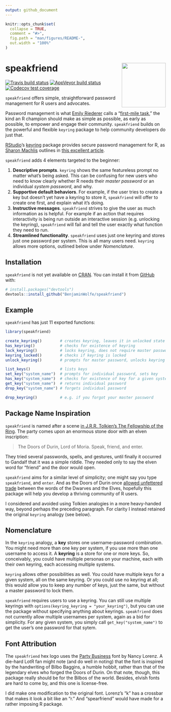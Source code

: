 ```yaml
---
output: github_document
---
```


<!-- README.md is generated from README.Rmd. Please edit that file -->

```r
knitr::opts_chunk$set(
  collapse = TRUE,
  comment = "#>",
  fig.path = "man/figures/README-",
  out.width = "100%"
)
```

# speakfriend <img src='man/figures/logo.svg' align="right" height="138.5" />

<!-- badges: start -->
[![Travis build status](https://travis-ci.org/BenjaminWolfe/speakfriend.svg?branch=master)](https://travis-ci.org/BenjaminWolfe/speakfriend)
[![AppVeyor build status](https://ci.appveyor.com/api/projects/status/github/BenjaminWolfe/speakfriend?branch=master&svg=true)](https://ci.appveyor.com/project/BenjaminWolfe/speakfriend)
[![Codecov test coverage](https://codecov.io/gh/BenjaminWolfe/speakfriend/branch/master/graph/badge.svg)](https://codecov.io/gh/BenjaminWolfe/speakfriend?branch=master)
<!-- badges: end -->

`speakfriend` offers simple, straightforward password management
for R users and advocates.

Password management is what [Emily Riederer][5] calls a "[first-mile task][6],"
the kind an R champion should make as simple as possible, as early as possible,
to empower and engage their community.
`speakfriend` builds on the powerful and flexible `keyring` package
to help community developers do just that.

[RStudio][1]'s [keyring][2] package provides secure password management for R,
as [Sharon Machlis][3] outlines in [this excellent article][4].

`speakfriend` adds 4 elements targeted to the beginner:

1. __Descriptive prompts__.
   `keyring` shows the same featureless prompt no matter what's being asked.
   This can be confusing for new users who need to know clearly
   whether R needs their _master password_ or an individual _system password_,
   and why.
1. __Supportive default behaviors__.
   For example, if the user tries to create a key
   but doesn't yet have a keyring to store it,
   `speakfriend` will offer to create one first, and explain what it's doing.
1. __Instructive messages__.
   `speakfriend` strives to give the user as much information as is helpful.
   For example if an action that requires interactivity
   is being run outside an interactive session (e.g. unlocking the keyring),
   `speakfriend` will fail and tell the user
   exactly what function they need to run.
1. __Streamlined functionality__.
   `speakfriend` uses just one keyring and stores just one password per system.
   This is all many users need.
   `keyring` allows more options, outlined below under _Nomenclature_.

## Installation

`speakfriend` is not yet available on [CRAN][7].
You can install it from [GitHub][8] with:

```r
# install.packages("devtools")
devtools::install_github("BenjaminWolfe/speakfriend")
```

## Example

`speakfriend` has just 11 exported functions:

```r
library(speakfriend)

create_keyring()        # creates keyring, leaves it in unlocked state
has_keyring()           # checks for existence of keyring
lock_keyring()          # locks keyring, does not require master password
keyring_locked()        # checks if keyring is locked
unlock_keyring()        # prompts for master password, unlocks keyring

list_keys()             # lists keys
set_key("system_name")  # prompts for individual password, sets key
has_key("system_name")  # checks for existence of key for a given system
get_key("system_name")  # returns individual password
drop_key("system_name") # forgets individual password

drop_keyring()          # e.g. if you forgot your master password
```

## Package Name Inspiration

`speakfriend` is named after a scene
[in J.R.R. Tolkien's The Fellowship of the Ring][9].
The party comes upon an enormous stone door with an elven inscription:

> The Doors of Durin, Lord of Moria. Speak, friend, and enter.

They tried several passwords, spells, and gestures,
until finally it occurred to Gandalf that it was a simple riddle.
They needed only to say the elven word for "friend" and the door would open.

`speakfriend` aims for a similar level of simplicity;
one might say you type `speakfriend`, and `enter`.
And as the Doors of Durin once [allowed unfettered trade][10]
between the words of the Dwarves and the Elves,
hopefully this package will help you develop a thriving community of R users.

I considered and avoided using Tolkien analogies in a more heavy-handed way,
beyond perhaps the preceding paragraph.
For clarity I instead retained the original `keyring` analogy (see below).

## Nomenclature

In the `keyring` analogy, a __key__ stores one username-password combination.
You might need more than one key per system,
if you use more than one username to access it.
A __keyring__ is a store for one or more keys.
So, conceivably, you could have multiple personas on your machine,
each with their own keyring, each accessing multiple systems.

`keyring` allows other possibilities as well.
You could have multiple keys for a given system, all on the same keyring.
Or you could use no keyring at all;
this would allow you to keep any number of keys, just the same,
but without a master password to lock them.

`speakfriend` requires users to use a keyring.
You can still use multiple keyrings
with `options(keyring_keyring = "your_keyring")`,
but you can use the package without specifying anything about keyrings.
`speakfriend` does not currently allow multiple usernames per system,
again as a bid for simplicity.
For any given system, you simply call `get_key("system_name")`
to get the user's one password for that sytem.

## Font Attribution

The `speakfriend` hex logo uses the [Party Business][11] font by Nancy Lorenz.
A die-hard LotR fan might note (and do well in noting)
that the font is inspired by the handwriting of Bilbo Baggins, a humble hobbit,
rather than that of the legendary elves who forged the Doors of Durin.
On that note, though, this package really should be for the Bilbos of the world.
Besides, elvish fonts are hard to come by, and this one is license-free.

I did make one modification to the original font.
Lorenz's "k" has a crossbar that makes it look a bit like an "r."
And "spearfriend" would have made for a rather imposing R package.

[1]: https://rstudio.com/
[2]: https://github.com/r-lib/keyring
[3]: https://twitter.com/sharon000
[4]: https://www.infoworld.com/article/3320999/r-tip-keep-your-passwords-and-tokens-secure-with-the-keyring-package.html
[5]: https://twitter.com/EmilyRiederer
[6]: https://emilyriederer.netlify.com/post/resource-roundup-r-in-industry-edition/
[7]: https://CRAN.R-project.org
[8]: https://github.com/BenjaminWolfe/speakfriend
[9]: http://ae-lib.org.ua/texts-c/tolkien__the_lord_of_the_rings_1__en.htm
[10]: http://tolkiengateway.net/wiki/Doors_of_Durin#History
[11]: https://www.fontspace.com/nancy-lorenz/party-business
